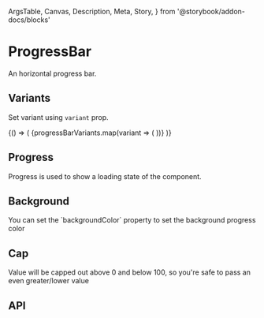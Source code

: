   ArgsTable,
  Canvas,
  Description,
  Meta,
  Story,
} from '@storybook/addon-docs/blocks'

<Meta title="Components/ProgressBar" component={ProgressBar} />

# ProgressBar

<Description>An horizontal progress bar.</Description>

<Canvas>
  <Story name="Basic">
    <ProgressBar value={40} />
  </Story>
</Canvas>

## Variants

<Description>Set variant using `variant` prop.</Description>

<Canvas>
  <Story name="Variants">
    {() => (
      <Boxer my={1}>
        {progressBarVariants.map(variant => (
          <UncontrolledProgressBar key={variant} variant={variant} />
        ))}
      </Boxer>
    )}
  </Story>
</Canvas>

## Progress

<Description>
  Progress is used to show a loading state of the component.
</Description>

<Canvas>
  <Story name="Progress">
    <ProgressBar progress my={3} />
  </Story>
</Canvas>

## Background

<Description>
  You can set the `backgroundColor` property to set the background progress
  color
</Description>

<Canvas>
  <Story name="Background">
    <ProgressBar value={60} backgroundColor="green" />
  </Story>
</Canvas>

## Cap

<Description>
  Value will be capped out above 0 and below 100, so you&apos;re safe to pass an
  even greater/lower value
</Description>

<Canvas>
  <Story name="Cap">
    <Boxer my={1}>
      <ProgressBar value={600} />
      <ProgressBar value={-600} />
    </Boxer>
  </Story>
</Canvas>

## API

<ArgsTable of={ProgressBar} />
